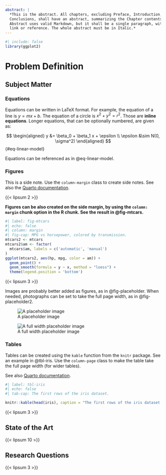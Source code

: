 ```yaml
---
abstract: |
  *This is the abstract. All chapters, excluding Preface, Introduction, and 
  Conclusions, shall have an abstract, summarizing the Chapter contents. 
  Abstract uses valid Markdown, but it shall be a single paragraph, without any 
  link or reference. The whole abstract must be in Italic.*
---
```


```r
#| include: false
library(ggplot2)
```

# Problem Definition {#sec-problem-definition}

## Subject Matter

### Equations

Equations can be written in LaTeX format. For example, the equation of a line is $y = mx + b$. The equation of a circle is $x^2 + y^2 = r^2$. Those are **inline equations**. Longer equations, that can be optionally numbered, are given as: 

$$
\begin{aligned}
y &= \beta_0 + \beta_1 x + \epsilon \\
\epsilon &\sim N(0, \sigma^2)
\end{aligned}
$${#eq-linear-model}

Equations can be referenced as in @eq-linear-model.


### Figures {#sec-figures}

::: column-margin
This is a side note. Use the `column-margin` class to create side notes. See also the [Quarto documentation](https://quarto.org/docs/authoring/figures.html).
:::

{{< lipsum 2 >}}

**Figures can be also created on the side margin, by using the `column: margin` chunk option in the R chunk. See the result in @fig-mtcars.**

```r
#| label: fig-mtcars
#| echo: false
#| column: margin
#| fig-cap: MPG vs horsepower, colored by transmission.
mtcars2 <- mtcars
mtcars2$am <- factor(
  mtcars$am, labels = c('automatic', 'manual')
)
ggplot(mtcars2, aes(hp, mpg, color = am)) +
  geom_point() +
  geom_smooth(formula = y ~ x, method = "loess") +
  theme(legend.position = 'bottom')
```

{{< lipsum 3 >}}

Images are probably better added as figures, as in @fig-placeholder. When needed, photographs can be set to take the full page width, as in @fig-placeholder2.

![A placeholder image]({{<placeholder 600 300>}}){#fig-placeholder}

::: column-page
![A full width placeholder image]({{<placeholder 1200 300>}}){#fig-placeholder2}
:::

### Tables

Tables can be created using the `kable` function from the `knitr` package. See an example in @tbl-iris. Use the `column-page` class to make the table take the full page width (for wider tables).

See also [Quarto documentation](https://quarto.org/docs/authoring/tables.html).

```r
#| label: tbl-iris
#| echo: false
#| tab-cap: The first rows of the iris dataset.

knitr::kable(head(iris), caption = "The first rows of the iris dataset.")
```

{{< lipsum 3 >}}

## State of the Art

{{< lipsum 10 >}}

## Research Questions

{{< lipsum 3 >}}
